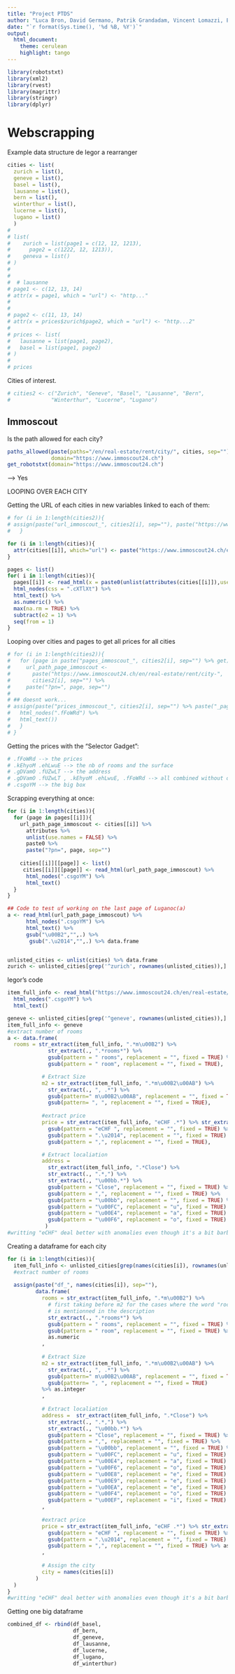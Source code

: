 ```yaml
---
title: "Project PTDS"
author: "Luca Bron, David Germano, Patrik Grandadam, Vincent Lomazzi, Edgar Raisin"
date: "`r format(Sys.time(), '%d %B, %Y')`"
output:
  html_document:
    theme: cerulean
    highlight: tango
---
```


```r
library(robotstxt)
library(xml2)
library(rvest)
library(magrittr)
library(stringr)
library(dplyr)
```


# Webscrapping

Example data structure de Iegor a rearranger

```r
cities <- list(
  zurich = list(),
  geneve = list(),
  basel = list(),
  lausanne = list(),
  bern = list(),
  winterthur = list(),
  lucerne = list(),
  lugano = list()
  )
# 
# list(
#    zurich = list(page1 = c(12, 12, 1213),
#      page2 = c(1222, 12, 1213)),
#    geneva = list()
# )
# 
# 
#  # lausanne
# page1 <- c(12, 13, 14)
# attr(x = page1, which = "url") <- "http..."
# 
# 
# page2 <- c(11, 13, 14)
# attr(x = prices$zurich$page2, which = "url") <- "http...2"
# 
# prices <- list(
#   lausanne = list(page1, page2),
#   basel = list(page1, page2)
# )
# 
# prices
```


Cities of interest.

```r
# cities2 <- c("Zurich", "Geneve", "Basel", "Lausanne", "Bern",
#             "Winterthur", "Lucerne", "Lugano")
```


## Immoscout

Is the path allowed for each city? 

```r
paths_allowed(paste(paths="/en/real-estate/rent/city/", cities, sep=""),
              domain="https://www.immoscout24.ch")
get_robotstxt(domain="https://www.immoscout24.ch")
```
--> Yes 


LOOPING OVER EACH CITY

Getting the URL of each cities in new variables linked to each of them:

```r
# for (i in 1:length(cities2)){
# assign(paste("url_immoscout_", cities2[i], sep=""), paste("https://www.immoscout24.ch/en/real-estate/rent/city-", cities2[i], sep=""))
#   }
```

```r
for (i in 1:length(cities)){
  attr(cities[[i]], which="url") <- paste("https://www.immoscout24.ch/en/real-estate/rent/city-", names(cities[i]), sep="") 
}
```

```r
pages <- list()
for( i in 1:length(cities)){
  pages[[i]] <- read_html(x = paste0(unlist(attributes(cities[[i]]),use.names=FALSE))) %>%
  html_nodes(css = ".cXTlXt") %>%
  html_text() %>%
  as.numeric() %>%
  max(na.rm = TRUE) %>%
  subtract(e2 = 1) %>%
  seq(from = 1) 
}
```

Looping over cities and pages to get all prices for all cities
```r
# for (i in 1:length(cities2)){
#   for (page in paste("pages_immoscout_", cities2[i], sep="") %>% get){
#     url_path_page_immoscout <-
#       paste("https://www.immoscout24.ch/en/real-estate/rent/city-",
#       cities2[i], sep="") %>% 
#     paste("?pn=", page, sep="")
# 
# ## doesnt work...
# assign(paste("prices_immoscout_", cities2[i], sep="") %>% paste("_page_", page, sep=""), read_html(url_path_page_immoscout) %>% 
#   html_nodes(".fFoWRd") %>%
#   html_text())
#   }
# }
```

Getting the prices with the "Selector Gadget":

```r
# .fFoWRd --> the prices
# .kEhyoM .ehLwuE --> the nb of rooms and the surface
# .gDVamO .fUZwLT --> the address
# .gDVamO .fUZwLT , .kEhyoM .ehLwuE, .fFoWRd --> all combined without other perturbating lements
# .csgoYM --> the big box
```

Scrapping everything at once:
```r
for (i in 1:length(cities)){
  for (page in pages[[i]]){  
    url_path_page_immoscout <- cities[[i]] %>% 
      attributes %>% 
      unlist(use.names = FALSE) %>% 
      paste0 %>%
      paste("?pn=", page, sep="") 
      
    cities[[i]][[page]] <- list()
     cities[[i]][[page]] <- read_html(url_path_page_immoscout) %>% 
      html_nodes(".csgoYM") %>%
      html_text()
  }
}

## Code to test uf working on the last page of Luganoc(a)
a <- read_html(url_path_page_immoscout) %>% 
      html_nodes(".csgoYM") %>%
      html_text() %>%
      gsub("\u00B2","",.) %>% 
       gsub(".\u2014","",.) %>% data.frame


unlisted_cities <- unlist(cities) %>% data.frame
zurich <- unlisted_cities[grep('^zurich', rownames(unlisted_cities)),] 
```

Iegor's code
```r
item_full_info <- read_html("https://www.immoscout24.ch/en/real-estate/rent/city-geneve?pn=1") %>%
  html_nodes(".csgoYM") %>%
  html_text()

geneve <- unlisted_cities[grep('^geneve', rownames(unlisted_cities)),] 
item_full_info <- geneve
#extract number of rooms
a <- data.frame(
  rooms = str_extract(item_full_info, ".*m\u00B2") %>%
             str_extract(., ".*rooms*") %>%
             gsub(pattern = " rooms", replacement = "", fixed = TRUE) %>%
             gsub(pattern = " room", replacement = "", fixed = TRUE),

           # Extract Size
           m2 = str_extract(item_full_info, ".*m\u00B2\u00AB") %>%
             str_extract(., ", .*") %>%
             gsub(pattern=" m\u00B2\u00AB", replacement = "", fixed = TRUE) %>%
             gsub(pattern= ", ", replacement = "", fixed = TRUE),
           
           #extract price
           price = str_extract(item_full_info, "eCHF .*") %>% str_extract(., ".*.\u2014 *") %>%
             gsub(pattern = "eCHF ", replacement = "", fixed = TRUE) %>%
             gsub(pattern = ".\u2014", replacement = "", fixed = TRUE) %>%
             gsub(pattern = ",", replacement = "", fixed = TRUE),

           # Extract localiation
           address = 
             str_extract(item_full_info, ".*Close") %>%
             str_extract(., ".*,") %>%
             str_extract(., "\u00bb.*") %>%
             gsub(pattern = "Close", replacement = "", fixed = TRUE) %>%
             gsub(pattern = ",", replacement = "", fixed = TRUE) %>%
             gsub(pattern = "\u00bb", replacement = "", fixed = TRUE) %>%
             gsub(pattern = "\u00FC", replacement = "u", fixed = TRUE) %>%
             gsub(pattern = "\u00E4", replacement = "a", fixed = TRUE) %>%
             gsub(pattern = "\u00F6", replacement = "o", fixed = TRUE)
            )
#writting "eCHF" deal better with anomalies even though it's a bit barbaric
```


Creating a dataframe for each city

```r
for (i in 1:length(cities)){
  item_full_info <- unlisted_cities[grep(names(cities[i]), rownames(unlisted_cities)),] 
  #extract number of rooms
  
  assign(paste("df_", names(cities[i]), sep=""),  
         data.frame(
           rooms = str_extract(item_full_info, ".*m\u00B2") %>%
             # first taking before m2 for the cases where the word "room" or "rooms" 
             # is mentionned in the description
             str_extract(., ".*rooms*") %>% 
             gsub(pattern = " rooms", replacement = "", fixed = TRUE) %>%
             gsub(pattern = " room", replacement = "", fixed = TRUE) %>% 
             as.numeric
           ,
           
           # Extract Size
           m2 = str_extract(item_full_info, ".*m\u00B2\u00AB") %>%
             str_extract(., ", .*") %>%
             gsub(pattern=" m\u00B2\u00AB", replacement = "", fixed = TRUE) %>%
             gsub(pattern= ", ", replacement = "", fixed = TRUE) 
           %>% as.integer
           ,
           
           # Extract localiation
           address =  str_extract(item_full_info, ".*Close") %>%
             str_extract(., ".*,") %>%
             str_extract(., "\u00bb.*") %>%
             gsub(pattern = "Close", replacement = "", fixed = TRUE) %>%
             gsub(pattern = ",", replacement = "", fixed = TRUE) %>%
             gsub(pattern = "\u00bb", replacement = "", fixed = TRUE) %>%
             gsub(pattern = "\u00FC", replacement = "u", fixed = TRUE) %>%
             gsub(pattern = "\u00E4", replacement = "a", fixed = TRUE) %>%
             gsub(pattern = "\u00F6", replacement = "o", fixed = TRUE) %>%
             gsub(pattern = "\u00E8", replacement = "e", fixed = TRUE) %>%
             gsub(pattern = "\u00E9", replacement = "e", fixed = TRUE) %>%
             gsub(pattern = "\u00EA", replacement = "e", fixed = TRUE) %>%
             gsub(pattern = "\u00F4", replacement = "o", fixed = TRUE) %>%
             gsub(pattern = "\u00EF", replacement = "i", fixed = TRUE) %>%
           ,
           
           #extract price
           price = str_extract(item_full_info, "eCHF .*") %>% str_extract(., ".*.\u2014 *") %>% 
             gsub(pattern = "eCHF ", replacement = "", fixed = TRUE) %>%
             gsub(pattern = ".\u2014", replacement = "", fixed = TRUE) %>%
             gsub(pattern = ",", replacement = "", fixed = TRUE) %>% as.integer
           ,
           
           # Assign the city
           city = names(cities[i])
         )
  )
}
#writting "eCHF" deal better with anomalies even though it's a bit barbaric
```
Getting one big dataframe

```r
combined_df <- rbind(df_basel, 
                     df_bern, 
                     df_geneve, 
                     df_lausanne, 
                     df_lucerne, 
                     df_lugano, 
                     df_winterthur)
```


